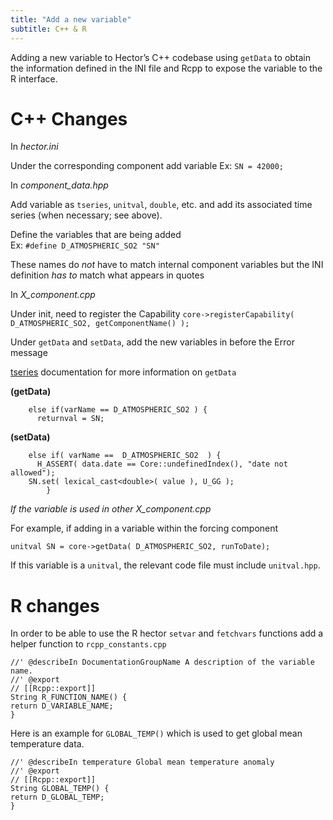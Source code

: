 ```yaml
---
title: "Add a new variable"
subtitle: C++ & R
---
```


Adding a new variable to Hector's C++ codebase using `getData` to obtain the information defined in the INI file and Rcpp to expose the variable to the R interface.

# C++ Changes


In _hector.ini_  

Under the corresponding component add variable
	Ex: `SN = 42000;`

In _component_data.hpp_   

Add variable as `tseries`, `unitval`, `double`, etc. and add its associated time series (when necessary; see above).

Define the variables that are being added  
Ex: `#define D_ATMOSPHERIC_SO2 "SN"`
	
These names do *not* have to match internal component variables but the INI definition *has to* match what appears in quotes

In _X_component.cpp_ 

Under init, need to register the Capability
	`core->registerCapability( D_ATMOSPHERIC_SO2, getComponentName() );`

Under `getData` and `setData`, add the new variables in before the Error message 

[tseries](TimeSeries.html) documentation for more information on `getData`

**(getData)**
```
	else if(varName == D_ATMOSPHERIC_SO2 ) {
	  returnval = SN;
```

**(setData)**
```
	else if( varName ==  D_ATMOSPHERIC_SO2  ) {
	  H_ASSERT( data.date == Core::undefinedIndex(), "date not allowed");
    SN.set( lexical_cast<double>( value ), U_GG );
        }
```

_If the variable is used in other X_component.cpp_  

For example, if adding in a variable within the forcing component  

`unitval SN = core->getData( D_ATMOSPHERIC_SO2, runToDate);`

If this variable is a `unitval`, the relevant code file must include `unitval.hpp`.


# R changes {#R}


In order to be able to use the R hector `setvar` and `fetchvars` functions add a helper function to `rcpp_constants.cpp`

```
//' @describeIn DocumentationGroupName A description of the variable name. 
//' @export
// [[Rcpp::export]]
String R_FUNCTION_NAME() {
return D_VARIABLE_NAME;
}
```

Here is an example for `GLOBAL_TEMP()` which is used to get global mean temperature data. 

```
//' @describeIn temperature Global mean temperature anomaly
//' @export
// [[Rcpp::export]]
String GLOBAL_TEMP() {
return D_GLOBAL_TEMP;
}
```



